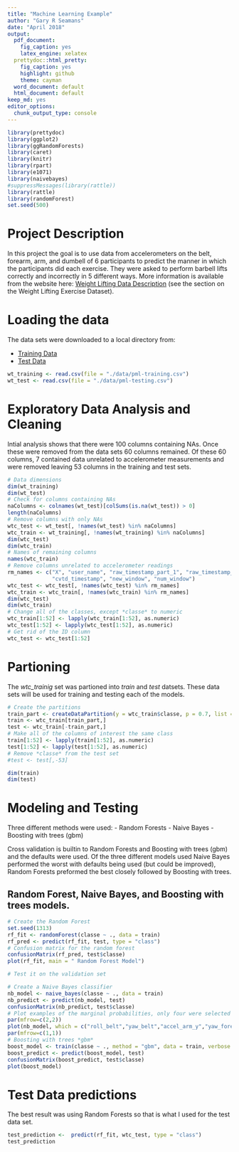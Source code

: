 ---
title: "Machine Learning Example"
author: "Gary R Seamans"
date: "April 2018"
output:
  pdf_document:
    fig_caption: yes
    latex_engine: xelatex
  prettydoc::html_pretty:
    fig_caption: yes
    highlight: github
    theme: cayman
  word_document: default
  html_document: default
keep_md: yes
editor_options:
  chunk_output_type: console
---

```{r setup, include=TRUE, echo=TRUE, message=FALSE}
library(prettydoc)
library(ggplot2)
library(ggRandomForests)
library(caret)
library(knitr)
library(rpart)
library(e1071)
library(naivebayes)
#suppressMessages(library(rattle))
library(rattle)
library(randomForest)
set.seed(500)
```

# Project Description

In this project the goal is to use data from accelerometers on the belt, forearm, arm, and dumbell of 6 participants to predict the manner in which the participants did each exercise. They were asked to perform barbell lifts correctly and incorrectly in 5 different ways. More information is available from the website here: [Weight Lifting Data Description]( http://web.archive.org/web/20161224072740/http:/groupware.les.inf.puc-rio.br/har) (see the section on the Weight Lifting Exercise Dataset). 

# Loading the data

The data sets were downloaded to a local directory from:

- [Training Data](https://d396qusza40orc.cloudfront.net/predmachlearn/pml-training.csv)
- [Test Data](https://d396qusza40orc.cloudfront.net/predmachlearn/pml-testing.csv)

```{r}
wt_training <- read.csv(file = "./data/pml-training.csv")
wt_test <- read.csv(file = "./data/pml-testing.csv")
```

# Exploratory Data Analysis and Cleaning

Intial analysis shows that there were 100 columns containing NAs. Once these were removed from the data sets 60 columns remained. Of these 60 columns, 7 contained data unrelated to accelerometer measurements and were removed leaving 53 columns in the training and test sets.

```{r}
# Data dimensions
dim(wt_training)
dim(wt_test)
# Check for columns containing NAs
naColumns <- colnames(wt_test)[colSums(is.na(wt_test)) > 0]
length(naColumns)
# Remove columns with only NAs
wtc_test <- wt_test[, !names(wt_test) %in% naColumns]
wtc_train <- wt_training[, !names(wt_training) %in% naColumns]
dim(wtc_test)
dim(wtc_train)
# Names of remaining columns
names(wtc_train)
# Remove columns unrelated to accelerometer readings
rm_names <- c("X", "user_name", "raw_timestamp_part_1", "raw_timestamp_part_2", 
              "cvtd_timestamp", "new_window", "num_window")
wtc_test <- wtc_test[, !names(wtc_test) %in% rm_names]
wtc_train <- wtc_train[, !names(wtc_train) %in% rm_names]
dim(wtc_test)
dim(wtc_train)
# Change all of the classes, except *classe* to numeric
wtc_train[1:52] <- lapply(wtc_train[1:52], as.numeric)
wtc_test[1:52] <- lapply(wtc_test[1:52], as.numeric)
# Get rid of the ID column
wtc_test <- wtc_test[1:52]
```

# Partioning 

The *wtc_trainig* set was partioned into *train* and *test* datsets. These data sets will be used for training and testing each of the models.

```{r}
# Create the partitions
train_part <- createDataPartition(y = wtc_train$classe, p = 0.7, list = FALSE)
train <- wtc_train[train_part,]
test <- wtc_train[-train_part,]
# Make all of the columns of interest the same class
train[1:52] <- lapply(train[1:52], as.numeric)
test[1:52] <- lapply(test[1:52], as.numeric)
# Remove *classe* from the test set
#test <- test[,-53]

dim(train)
dim(test)
```

# Modeling and Testing

Three different methods were used: 
 - Random Forests
 - Naive Bayes
 - Boosting with trees (gbm)

Cross validation is builtin to Random Forests and Boosting with trees (gbm) and the defaults were used. Of the three different
models used Naive Bayes performed the worst with defaults being used (but could be improved), Random Forests preformed the best closely followed by
Boosting with trees.

## Random Forest, Naive Bayes, and Boosting with trees models.

```{r}
# Create the Random Forest
set.seed(1313)
rf_fit <- randomForest(classe ~ ., data = train)
rf_pred <- predict(rf_fit, test, type = "class")
# Confusion matrix for the random forest
confusionMatrix(rf_pred, test$classe)
plot(rf_fit, main = " Random Forest Model")

# Test it on the validation set

# Create a Naive Bayes classifier
nb_model <- naive_bayes(classe ~ ., data = train)
nb_predict <- predict(nb_model, test)
confusionMatrix(nb_predict, test$classe)
# Plot examples of the marginal probabilities, only four were selected for the examples.
par(mfrow=c(2,2))
plot(nb_model, which = c("roll_belt","yaw_belt","accel_arm_y","yaw_forearm"))
par(mfrow=c(1,1))
# Boosting with trees *gbm*
boost_model <- train(classe ~ ., method = "gbm", data = train, verbose = FALSE)
boost_predict <- predict(boost_model, test)
confusionMatrix(boost_predict, test$classe)
plot(boost_model)
```

# Test Data predictions

The best result was using Random Forests so that is what I used for the test data set.

```{r}
test_prediction <-  predict(rf_fit, wtc_test, type = "class")
test_prediction
```